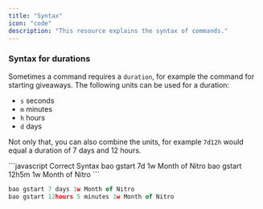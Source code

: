 ```yaml
---
title: "Syntax"
icon: "code"
description: "This resource explains the syntax of commands."
---
```


### Syntax for durations
Sometimes a command requires a `duration`, for example the command for starting giveaways.
The following units can be used for a duration:
- `s` seconds
- `m` minutes
- `h` hours
- `d` days

Not only that, you can also combine the units, for example `7d12h` would equal a duration of 7 days and 12 hours.

<CodeGroup>
```javascript Correct Syntax
bao gstart 7d 1w Month of Nitro
bao gstart 12h5m 1w Month of Nitro
```

```javascript Incorrect Syntax
bao gstart 7 days 1w Month of Nitro
bao gstart 12hours 5 minutes 1w Month of Nitro
```
</CodeGroup>
